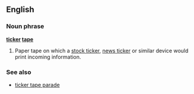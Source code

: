 ==English==

===Noun phrase===
'''[[ticker]] [[tape]]'''

# {{trading}} Paper tape on which a [[stock ticker]], [[news ticker]] or similar device would print incoming information.

===See also===
*[[ticker tape parade]]